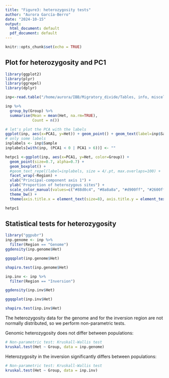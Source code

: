 ```yaml
---
title: "Figure3: heterozygosity tests"
author: "Aurora García-Berro"
date: "2024-10-15"
output:
  html_document: default
  pdf_document: default
---
```


```r
knitr::opts_chunk$set(echo = TRUE)
```

## Plot for heterozygosity and PC1
```r
library(ggplot2)
library(plyr)
library(ggrepel)
library(dplyr)

inp<-read.table("/home/aurora/IBB/Migratory_divide/Tables, info, miscellaneous/heterozygosity_data2_chr8_notchr8_H.txt",sep=",",header=T)

inp %>%
  group_by(Group) %>%
  summarise(Mean = mean(Het, na.rm=TRUE),
            Count = n())

```


```r
# let's plot the PCA with the labels
ggplot(inp, aes(x=PCA1, y=Het)) + geom_point() + geom_text(label=inp$Sample)
# only some labels
inplabels <- inp$Sample
inplabels[with(inp, (PCA1 < 0 | PCA1 > 6))] <- ""

hetpc1 <-ggplot(inp, aes(x=PCA1, y=Het, color=Group)) + 
  geom_point(size=0.7, alpha=0.7) + 
  geom_boxplot() +
  #geom_text_repel(label=inplabels, size = 4/.pt, max.overlaps=100) +
  facet_wrap(~Region) +
  xlab("Principal-component axis 1") +
  ylab("Proportion of heterozygous sites") +
  scale_color_manual(values=c("#88d0c4", "#8a8a8a", "#d900ff", "#2600ff", "#ff488e")) +
  theme_bw() +
  theme(axis.title.x = element_text(size=8), axis.title.y = element_text(size=8))

hetpc1
```




## Statistical tests for heterozygosity

```r
library("ggpubr")
inp.genome <- inp %>%
  filter(Region == "Genome")
ggdensity(inp.genome$Het)
```

```r
ggqqplot(inp.genome$Het)
```

```r
shapiro.test(inp.genome$Het)
```

```r
inp.inv <- inp %>%
  filter(Region == "Inversion")

ggdensity(inp.inv$Het)
```

```r
ggqqplot(inp.inv$Het)
```

```r
shapiro.test(inp.inv$Het)
```


The heterozygosity data for the genome and for the inversion region are not normally distributed, so we perform non-parametric tests.

Genomic heterozygosity does not differ between populations:
```r
# Non-parametric test: Kruskall-Wallis test
kruskal.test(Het ~ Group, data = inp.genome)
```

Heterozygosity in the inversion significantly differs between populations:
```r
# Non-parametric test: Kruskall-Wallis test
kruskal.test(Het ~ Group, data = inp.inv)
```

